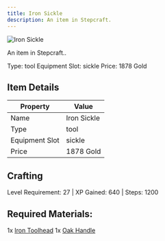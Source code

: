 ```yaml
---
title: Iron Sickle
description: An item in Stepcraft.
---
```


<div className="flex items-start gap-6 mb-8">
  <div className="flex-shrink-0">
    <img src="/assets/resources/smithing/iron_sickle.png" alt="Iron Sickle" className="w-24 h-24 border rounded-lg" />
  </div>
  <div className="flex-1">
    <div className="space-y-2">
      <p className="text-lg text-muted-foreground">An item in Stepcraft..</p>
      <div className="flex flex-wrap gap-4 text-sm">
        <span className="px-2 py-1 bg-green-100 dark:bg-green-900 rounded-md">
          Type: tool
        </span>
        <span className="px-2 py-1 bg-purple-100 dark:bg-purple-900 rounded-md">
          Equipment Slot: sickle
        </span>
        <span className="px-2 py-1 bg-yellow-100 dark:bg-yellow-900 rounded-md">
          Price: 1878 Gold
        </span>
      </div>
    </div>
  </div>
</div>

## Item Details
| Property | Value |
|----------|-------|
| Name | Iron Sickle |
| Type | tool |
| Equipment Slot | sickle |
| Price | 1878 Gold |

## Crafting
Level Requirement: 27 | XP Gained: 640 | Steps: 1200

## Required Materials:
1x [Iron Toolhead](/docs/resources/individual/iron_toolhead)
1x [Oak Handle](/docs/resources/individual/oak_handle)

